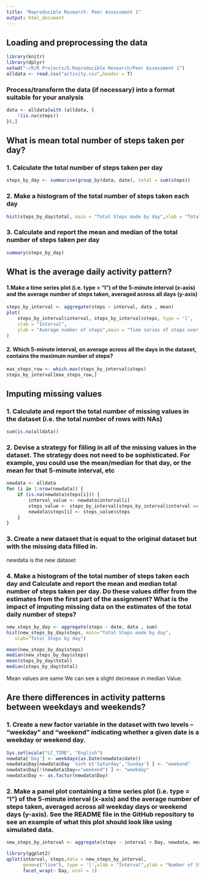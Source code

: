 ```yaml
---
title: "Reproducible Research: Peer Assessment 1"
output: html_document
---
```



## Loading and preprocessing the data
```r

library(knitr)
library(dplyr)
setwd("~/R/R Projects/5.Reproducible Research/Peer Assessment 1")
alldata <- read.csv("activity.csv",header = T)
```
### Process/transform the data (if necessary) into a format suitable for your analysis
```r
data <- alldata[with (alldata, {
    !(is.na(steps))
}),]
```
## What is mean total number of steps taken per day?
### 1. Calculate the total number of steps taken per day
```r
steps_by_day <- summarise(group_by(data, date), total = sum(steps))
```

### 2. Make a histogram of the total number of steps taken each day
```r
hist(steps_by_day$total, main = "Total Steps made by day",xlab = "Total Steps by day")
```

### 3. Calculate and report the mean and median of the total number of steps taken per day
```r
summary(steps_by_day)
```

## What is the average daily activity pattern?
#### 1.Make a time series plot (i.e. type = "l") of the 5-minute interval (x-axis) and the average number of steps taken, averaged across all days (y-axis)
```r
steps_by_interval <- aggregate(steps ~ interval, data , mean)
plot(
    steps_by_interval$interval, steps_by_interval$steps, type = 'l',
    xlab = "Interval",
    ylab = "Average number of steps",main = "Time series of steps over all days"
)
```
#### 2. Which 5-minute interval, on average across all the days in the dataset, contains the maximum number of steps?
```r
max_steps_row <- which.max(steps_by_interval$steps)
steps_by_interval[max_steps_row,]
```

## Imputing missing values
### 1. Calculate and report the total number of missing values in the dataset (i.e. the total number of rows with NAs)
```r
sum(is.na(alldata))
```
### 2. Devise a strategy for filling in all of the missing values in the dataset. The strategy does not need to be sophisticated. For example, you could use the mean/median for that day, or the mean for that 5-minute interval, etc
```r
newdata <- alldata
for (i in 1:nrow(newdata)) {
    if (is.na(newdata$steps[i])) {
        interval_value <- newdata$interval[i]
        steps_value <- steps_by_interval[steps_by_interval$interval == interval_value,]
        newdata$steps[i] <- steps_value$steps
    }
}
```
### 3. Create a new dataset that is equal to the original dataset but with the missing data filled in.
newdata is the new dataset

### 4. Make a histogram of the total number of steps taken each day and Calculate and report the mean and median total number of steps taken per day. Do these values differ from the estimates from the first part of the assignment? What is the impact of imputing missing data on the estimates of the total daily number of steps?
```r
new_steps_by_day <- aggregate(steps ~ date, data , sum)
hist(new_steps_by_day$steps, main="Total Steps made by day", 
   xlab="Total Steps by day")

mean(new_steps_by_day$steps)
median(new_steps_by_day$steps)
mean(steps_by_day$total)
median(steps_by_day$total)
```

Mean values are same 
We can see a slight decrease in median Value.

## Are there differences in activity patterns between weekdays and weekends?

### 1. Create a new factor variable in the dataset with two levels – “weekday” and “weekend” indicating whether a given date is a weekday or weekend day.
```r
Sys.setlocale("LC_TIME", "English")
newdata['Day'] <- weekdays(as.Date(newdata$date))
newdata$Day[newdata$Day  %in% c('Saturday','Sunday') ] <- "weekend"
newdata$Day[!(newdata$Day=="weekend") ] <- "weekday"
newdata$Day <- as.factor(newdata$Day)
```
### 2. Make a panel plot containing a time series plot (i.e. type = "l") of the 5-minute interval (x-axis) and the average number of steps taken, averaged across all weekday days or weekend days (y-axis). See the README file in the GitHub repository to see an example of what this plot should look like using simulated data.
```r
new_steps_by_interval <- aggregate(steps ~ interval + Day, newdata, mean)

library(ggplot2)
qplot(interval, steps,data = new_steps_by_interval,
      geom=c("line"), type = 'l',xlab = "Interval",ylab = "Number of Steps") +
      facet_wrap(~ Day, ncol = 1)

```